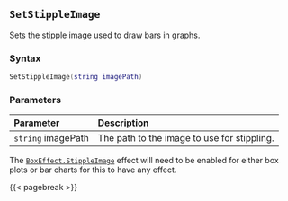 ## `SetStippleImage` {#batch-setstippleimage}

Sets the stipple image\index{Images!stippling} used to draw bars in graphs.

### Syntax {-}

``` .lua
SetStippleImage(string imagePath)
```

### Parameters {-}

**Parameter** | **Description**
| :-- | :-- |
|`string` imagePath | The path to the image to use for stippling. |

::: {.callout-note}
The [`BoxEffect.StippleImage`](#boxeffect) effect will need to be enabled for either box plots or bar charts for this to have any effect.
:::

{{< pagebreak >}}
